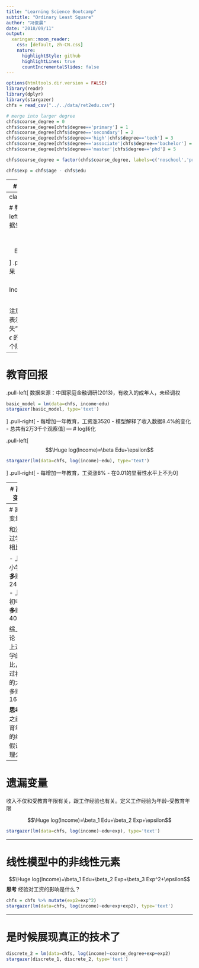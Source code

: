 ```yaml
---
title: "Learning Science Bootcamp"
subtitle: "Ordinary Least Square"
author: "冯俊晨"
date: "2018/09/11"
output:
  xaringan::moon_reader:
    css: [default, zh-CN.css]
    nature:
      highlightStyle: github
      highlightLines: true
      countIncrementalSlides: false
---
```


```r
options(htmltools.dir.version = FALSE)
library(readr)
library(dplyr)
library(stargazer)
chfs = read_csv("../../data/ret2edu.csv")

# merge into larger degree
chfs$coarse_degree = 0
chfs$coarse_degree[chfs$degree=='primary'] = 1
chfs$coarse_degree[chfs$degree=='secondary'] = 2
chfs$coarse_degree[chfs$degree=='high'|chfs$degree=='tech'] = 3
chfs$coarse_degree[chfs$degree=='associate'|chfs$degree=='bachelor'] = 4
chfs$coarse_degree[chfs$degree=='master'|chfs$degree=='phd'] = 5

chfs$coarse_degree = factor(chfs$coarse_degree, labels=c('noschool','primary','secondary','highschool','college','master+'))

chfs$exp = chfs$age - chfs$edu
```

---
# OLS的基本公式

$$\Huge Y=\beta X+\epsilon$$
其中 $Y$ 表示**自变量**, $X$表示**因变量**（矩阵），这都是常量

$\epsilon$ 是**随机干扰**(有时又被称为残差项)，这是个随机变量


---
class: middle

# 教育回报
.pull-left[
模型（或者叫数据生成过程）
$$\Huge Income=\beta Edu+\epsilon$$
]
.pull-right[
估计结果
$$\Huge Income=\hat{\beta} Edu$$

注意到
- $\beta$上的帽子表示估计值
- $\epsilon$ "消失"了
- 事实上 $\hat{\beta}$ 是 $\epsilon$ 的函数，因此它是个随机变量
]


---
# 教育回报 

.pull-left[
数据来源：中国家庭金融调研(2013)，有收入的成年人，未经调权

```r
basic_model = lm(data=chfs, income~edu)
stargazer(basic_model, type='text')
```
]
.pull-right[
- 每增加一年教育，工资涨3520
- 模型解释了收入数据8.4%的变化
- 总共有2万3千个观察值
]
---
# log转化

.pull-left[
$$\Huge log(Income)=\beta Edu+\epsilon$$

```r
stargazer(lm(data=chfs, log(income)~edu), type='text')
```
]
.pull-right[
- 每增加一年教育，工资涨8%
- 在0.01的显著性水平上不为0
]

---
# 离散变量


```r
discrete_1 = lm(data=chfs, log(income)~coarse_degree)
stargazer(discrete_1, type='text')
```

---
# 离散变量

和没上过学的相比

- 上过小学的**多**赚24.7%
- 上过初中的**多**赚40.7%

综上推论：和上过小学的相比，上过初中的大约多赚16%

**思考**：之前教育年限的线性假设合理么？

---

# 遗漏变量

收入不仅和受教育年限有关，跟工作经验也有关。定义工作经验为年龄-受教育年限

$$\Huge log(Income)=\beta_1 Edu+\beta_2 Exp+\epsilon$$

```r
stargazer(lm(data=chfs, log(income)~edu+exp), type='text')

```
---

# 线性模型中的非线性元素

$$\Huge log(Income)=\beta_1 Edu+\beta_2 Exp+\beta_3 Exp^2+\epsilon$$
**思考** 经验对工资的影响是什么？


```r
chfs = chfs %>% mutate(exp2=exp^2)
stargazer(lm(data=chfs, log(income)~edu+exp+exp2), type='text')
```


---

# 是时候展现真正的技术了

```r
discrete_2 = lm(data=chfs, log(income)~coarse_degree+exp+exp2)
stargazer(discrete_1, discrete_2, type='text')
```